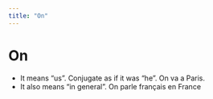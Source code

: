 ```yaml
---
title: "On"
---
```


# On

-   It means "us". Conjugate as if it was "he". On va a Paris.
-   It also means "in general". On parle français en France

